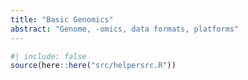 ```yaml
---
title: "Basic Genomics"
abstract: "Genome, -omics, data formats, platforms"
---
```


```r
#| include: false
source(here::here("src/helpersrc.R"))
```
